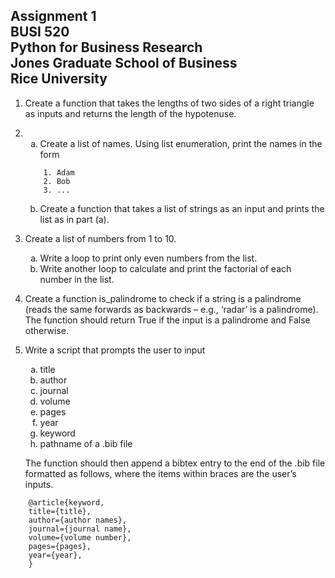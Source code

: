 ## Assignment 1<br>BUSI 520<br>Python for Business Research<br>Jones Graduate School of Business<br>Rice University<br>

1. Create a function that takes the lengths of two sides of a right triangle as inputs and returns the length of the hypotenuse.
2.  
    a. Create a list of names.  Using list enumeration, print the names in the form
    ```verbatim
        1. Adam
        2. Bob
        3. ...
    ```
    b.  Create a function that takes a list of strings as an input and prints the list as in part (a).
3. Create a list of numbers from 1 to 10.
    a. Write a loop to print only even numbers from the list.
    b. Write another loop to calculate and print the factorial of each number in the list.
4. Create a function is_palindrome to check if a string is a palindrome (reads the same forwards as backwards -- e.g., 'radar' is a palindrome).  The function should return True if the input is a palindrome and False otherwise.
5. Write a script that prompts the user to input

    a. title
    b. author
    c. journal
    d. volume
    e. pages
    f. year
    g. keyword
    h. pathname of a .bib file

    The function should then append a bibtex entry to the end of the .bib file formatted as follows, where the items within braces are the user's inputs.
  
```verbatim
    @article{keyword,
    title={title},
    author={author names},
    journal={journal name},
    volume={volume number},
    pages={pages},
    year={year},
    }
```

